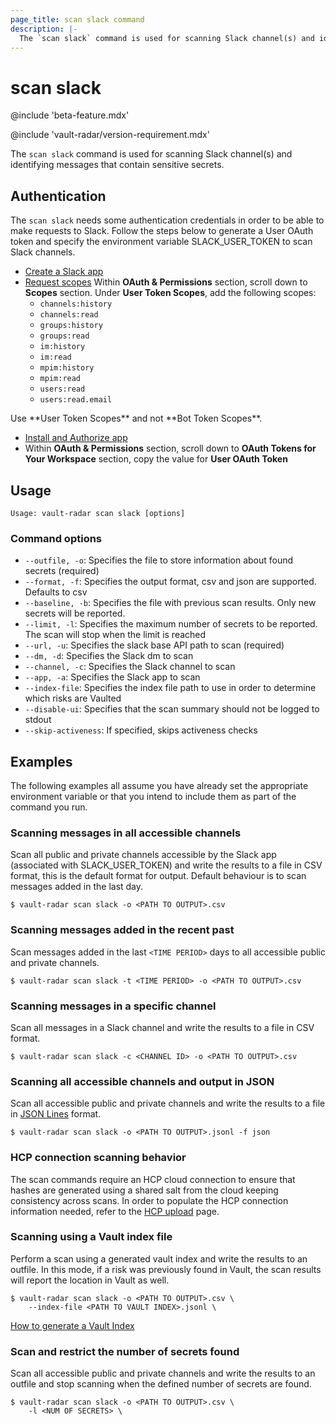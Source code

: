 ```yaml
---
page_title: scan slack command
description: |-
  The `scan slack` command is used for scanning Slack channel(s) and identifying messages that contain sensitive secrets.
---
```


# scan slack

@include 'beta-feature.mdx'

@include 'vault-radar/version-requirement.mdx'

The `scan slack` command is used for scanning Slack channel(s) and identifying
messages that contain sensitive secrets. 

## Authentication

The `scan slack` needs some authentication credentials in order to be able to
make requests to Slack. Follow the steps below to generate a User OAuth token
and specify the environment variable SLACK_USER_TOKEN to scan Slack channels. 

- [Create a Slack app](https://api.slack.com/start/quickstart#creating)
- [Request scopes](https://api.slack.com/start/quickstart#scopes) Within **OAuth
& Permissions** section, scroll down to **Scopes** section. Under **User Token
Scopes**, add the following scopes: 
  - `channels:history`
  - `channels:read`
  - `groups:history`
  - `groups:read`
  - `im:history`
  - `im:read`
  - `mpim:history`
  - `mpim:read`
  - `users:read`
  - `users:read.email`

<Note>
Use **User Token Scopes** and not **Bot Token Scopes**.
</Note>

- [Install and Authorize app](https://api.slack.com/start/quickstart#installing)
- Within **OAuth & Permissions** section, scroll down to **OAuth Tokens for Your
  Workspace** section, copy the value for **User OAuth Token**

## Usage

<CodeBlockConfig hideClipboard>

```plaintext
Usage: vault-radar scan slack [options]
```

</CodeBlockConfig>

### Command options 

- `--outfile, -o`: Specifies the file to store information about found secrets (required)
- `--format, -f`: Specifies the output format, csv and json are supported. Defaults to csv
- `--baseline, -b`: Specifies the file with previous scan results. Only new secrets will be reported.
- `--limit, -l`: Specifies the maximum number of secrets to be reported. The scan will stop when the limit is reached
- `--url, -u`: Specifies the slack base API path to scan (required)
- `--dm, -d`: Specifies the Slack dm to scan
- `--channel, -c`: Specifies the Slack channel to scan
- `--app, -a`: Specifies the Slack app to scan
- `--index-file`: Specifies the index file path to use in order to determine which risks are Vaulted
- `--disable-ui`: Specifies that the scan summary should not be logged to stdout
- `--skip-activeness`: If specified, skips activeness checks


## Examples

The following examples all assume you have already set the appropriate
environment variable or that you intend to include them as part of the command
you run.

### Scanning messages in all accessible channels

Scan all public and private channels accessible by the Slack app (associated
with SLACK_USER_TOKEN) and write the results to a file in CSV format, this is
the default format for output. Default behaviour is to scan messages added in
the last day.

```shell-session
$ vault-radar scan slack -o <PATH TO OUTPUT>.csv
```

### Scanning messages added in the recent past

Scan messages added in the last `<TIME PERIOD>` days to all accessible public
and private channels.

```shell-session
$ vault-radar scan slack -t <TIME PERIOD> -o <PATH TO OUTPUT>.csv
```

### Scanning messages in a specific channel

Scan all messages in a Slack channel and write the results to a file in CSV
format.

```shell-session
$ vault-radar scan slack -c <CHANNEL ID> -o <PATH TO OUTPUT>.csv
```

### Scanning all accessible channels and output in JSON

Scan all accessible public and private channels and write the results to a file
in [JSON Lines](https://jsonlines.org/) format.

```shell-session
$ vault-radar scan slack -o <PATH TO OUTPUT>.jsonl -f json
```

### HCP connection scanning behavior

The scan commands require an HCP cloud connection to ensure 
that hashes are generated using a shared salt from the
cloud keeping consistency across scans. In order to populate the HCP connection
information needed, refer to the [HCP
upload](/hcp/docs/vault-radar/cli/configuration/upload-results-to-hcp) page.

### Scanning using a Vault index file

Perform a scan using a generated vault index and write the results to an
outfile. In this mode, if a risk was previously found in Vault, the scan results
will report the location in Vault as well.

```shell-session
$ vault-radar scan slack -o <PATH TO OUTPUT>.csv \
    --index-file <PATH TO VAULT INDEX>.jsonl \
```

[How to generate a Vault Index](/hcp/docs/vault-radar/cli/index/vault#index-generation)

### Scan and restrict the number of secrets found

Scan all accessible public and private channels and write the results to an
outfile and stop scanning when the defined number of secrets are found.

```shell-session
$ vault-radar scan slack -o <PATH TO OUTPUT>.csv \
    -l <NUM OF SECRETS> \
```

